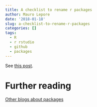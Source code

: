 ```yaml
---
title: A checklist to rename r packages
author: Mauro Lepore
date: '2018-01-18'
slug: a-checklist-to-rename-r-packages
categories: []
tags:
  - R
  - r rstudio
  - github
  - packages
---
```


See [this post](https://maurolepore.netlify.com/2017/12/18/2017-12-18-a-checklist-to-rename-r-packages/).

# Further reading

[Other blogs about packages](https://fgeo.netlify.com/tags/packages/)
